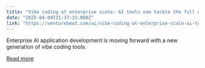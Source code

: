 ```yaml
---
title: "Vibe coding at enterprise scale: AI tools now tackle the full development lifecycle"
date: "2025-04-04T21:37:31.000Z"
link: "https://venturebeat.com/ai/vibe-coding-at-enterprise-scale-ai-tools-now-tackle-the-full-development-lifecycle/"
---
```


Enterprise AI application development is moving forward with a new generation of vibe coding tools.

[Read more](https://venturebeat.com/ai/vibe-coding-at-enterprise-scale-ai-tools-now-tackle-the-full-development-lifecycle/)
